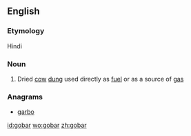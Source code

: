 ==English==

===Etymology===
Hindi

===Noun===
{{en-noun|-}}

# Dried [[cow]] [[dung]] used directly as [[fuel]] or as a source of [[gas]]

===Anagrams===
* [[garbo#English|garbo]]

[[id:gobar]]
[[wo:gobar]]
[[zh:gobar]]